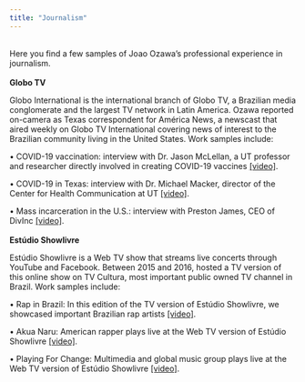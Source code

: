 ```yaml
---
title: "Journalism"
---
```

<br>
Here you find a few samples of Joao Ozawa's professional experience in journalism.
<br>
<br>
<b>Globo TV</b>

Globo International is the international branch of Globo TV, a Brazilian media conglomerate and the largest TV network in Latin America. Ozawa reported on-camera as Texas correspondent for América News, a newscast that aired weekly on Globo TV International covering news of interest to the Brazilian community living in the United States. Work samples include:

• COVID-19 vaccination: interview with Dr. Jason McLellan, a UT professor and researcher directly involved in creating COVID-19 vaccines [[video]](https://drive.google.com/file/d/1HnILsajVcLwHBJ3lbbbwPAiyWI-IYeWp/view?usp=sharing).

• COVID-19 in Texas: interview with Dr. Michael Macker, director of the Center for Health Communication at UT [[video]](https://drive.google.com/file/d/1zEOtLp_LEQJUAYyMZjwzf4ueAmc32wMb/view?usp=sharing).

• Mass incarceration in the U.S.: interview with Preston James, CEO of DivInc [[video]](https://drive.google.com/file/d/19xIlHKnpB0O7VktQ44yFrBWlu4Wyu8di/view?usp=sharing).
<br>
<br>
<b>Estúdio Showlivre</b>

Estúdio Showlivre is a Web TV show that streams live concerts through YouTube and Facebook. Between 2015 and 2016, hosted a TV version of this online show on TV Cultura, most important public owned TV channel in Brazil. Work samples include:

• Rap in Brazil: In this edition of the TV version of Estúdio Showlivre, we showcased important Brazilian rap artists [[video]](https://youtu.be/SNxfysz32Es).

• Akua Naru: American rapper plays live at the Web TV version of Estúdio Showlivre [[video]](https://www.youtube.com/watch?v=Lf0tAwABLMQ).

• Playing For Change: Multimedia and global music group plays live at the Web TV version of Estúdio Showlivre [[video]](https://youtu.be/DkAFwVt4bQw?t=1228).
